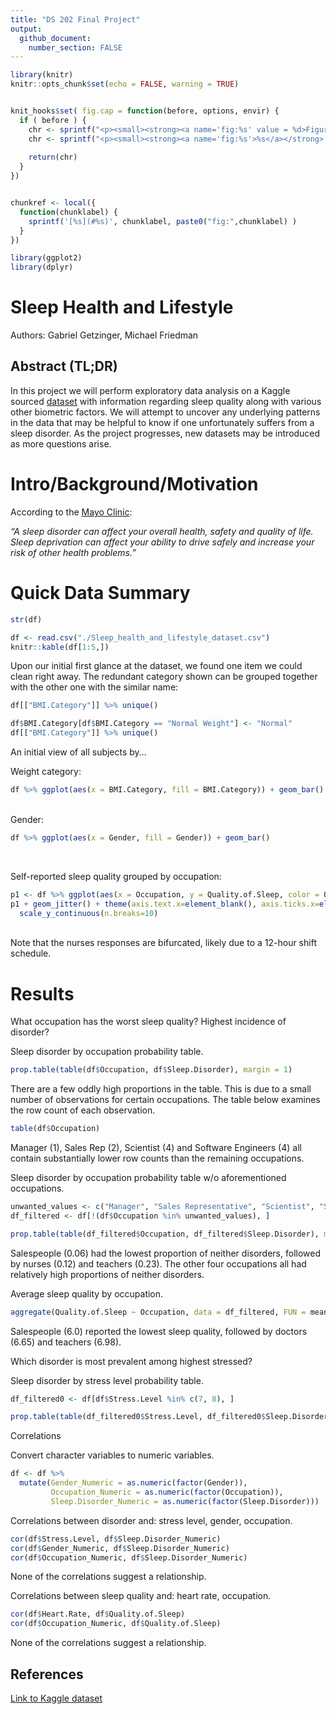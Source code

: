 ```yaml
---
title: "DS 202 Final Project"
output: 
  github_document:
    number_section: FALSE
---
```


<!-- README.md is generated from README.Rmd. Please edit the README.Rmd file -->

```r
library(knitr)
knitr::opts_chunk$set(echo = FALSE, warning = TRUE)


knit_hooks$set( fig.cap = function(before, options, envir) {
  if ( before ) {
    chr <- sprintf("<p><small><strong><a name='fig:%s' value = %d>Figure %d</a></strong>: %s</small></p>", options$label, options$fig.num, options$fig.num, options$fig.cap)
    chr <- sprintf("<p><small><strong><a name='fig:%s'>%s</a></strong>: %s</small></p>", options$label, options$label,  options$fig.cap)
    
    return(chr)
  }
})


chunkref <- local({
  function(chunklabel) {
    sprintf('[%s](#%s)', chunklabel, paste0("fig:",chunklabel) )
  }  
})

library(ggplot2)
library(dplyr)
```

<!--
This repository serves as a starter repo for your final project, and this Rmd is supposed to serve as a starter file for your project report.

## Part I: Repo Structure {.unnumbered}

The structure sketched out below is an idea of what your repository might look like. You can use it as a starting base and change according to your needs. But think about the changes that you make!

    -- code
    |   |   -- any R scripts you need but don't want to include directly in the write-up
    -- data
    |   |   -- csv files (cleaned data)
    -- data-raw
    |   |   -- raw data files 
    |   |   -- data description files, origin
    |   |   -- Codebook
    -- final-project.Rmd
    -- images  # only images that are not created by the Rmd
    -- LICENSE
    -- README.md
    -- README.Rmd
    -- README_files # folder with files created during the knitting process

## Part II: Project report {.unnumbered}


-->
# Sleep Health and Lifestyle {.unnumbered}

Authors: Gabriel Getzinger, Michael Friedman

## Abstract (TL;DR) {.unnumbered}

In this project we will perform exploratory data analysis on a Kaggle sourced [dataset](https://www.kaggle.com/datasets/uom190346a/sleep-health-and-lifestyle-dataset/data?select=Sleep_health_and_lifestyle_dataset.csv) with information regarding sleep quality along with various other biometric factors. We will attempt to uncover any underlying patterns in the data that may be helpful to know if one unfortunately suffers from a sleep disorder. As the project progresses, new datasets may be introduced as more questions arise.

<!--

-   what is the project about?
-   what is the motivation for doing it?
-   what data is your work based on? and where does it come from? = what are your main findings? (one sentence each)

-->

# Intro/Background/Motivation

According to the [Mayo Clinic](https://www.mayoclinic.org/diseases-conditions/sleep-disorders/symptoms-causes/syc-20354018):

_"A sleep disorder can affect your overall health, safety and quality of life. Sleep deprivation can affect your ability to drive safely and increase your risk of other health problems."_

<!--

At the end of the Intro, write a sentence describing what each of the (result) sections is about, e.g. in section [Results 1] we show the relationship between XXX and YYY,  section [Results 2] also considers the effect of variable ZZZ. ...
Finally we conclude with a quick summary of our findings and potential follow-up work in section [Conclusions].

Somewhere at the beginning of your project, include a code chunk that includes all of the R packages you are using throughout. In this document, the setup code chunk is called `setup` (see line 8) Also make sure to set defaults for the code chunks - like should they be visible? (probably not: echo=FALSE). Do you want to automatically include warnings? (probably yes, for creating the Rmd, to make sure that all warnings are accounted for)

-->

# Quick Data Summary

```r
str(df)
```

```r
df <- read.csv("./Sleep_health_and_lifestyle_dataset.csv")
knitr::kable(df[1:5,])
```

Upon our initial first glance at the dataset, we found one item we could clean right away. The redundant category shown can be grouped together with the other one with the similar name:

```r
df[["BMI.Category"]] %>% unique()
```
```r
df$BMI.Category[df$BMI.Category == "Normal Weight"] <- "Normal"
df[["BMI.Category"]] %>% unique()
```

An initial view of all subjects by...\

Weight category:\
```r
df %>% ggplot(aes(x = BMI.Category, fill = BMI.Category)) + geom_bar()
```
\
Gender:\
```r
df %>% ggplot(aes(x = Gender, fill = Gender)) + geom_bar()
```
\

Self-reported sleep quality grouped by occupation:\
```r
p1 <- df %>% ggplot(aes(x = Occupation, y = Quality.of.Sleep, color = Occupation))
p1 + geom_jitter() + theme(axis.text.x=element_blank(), axis.ticks.x=element_blank()) +
  scale_y_continuous(n.breaks=10)
```
\
Note that the nurses responses are bifurcated, likely due to a 12-hour shift schedule.
<!--

What are the variables that you will be using in the main part of the report? What are their ranges? You could include a table with variable names, a short explanation, and (very broad) summary statistics.

-->

# Results
<!--

-->

What occupation has the worst sleep quality? Highest incidence of disorder?


Sleep disorder by occupation probability table.

```r
prop.table(table(df$Occupation, df$Sleep.Disorder), margin = 1)
```

There are a few oddly high proportions in the table. This is due to a small number of observations for certain occupations. The table below examines the row count of each observation.

```r
table(df$Occupation)
```

Manager (1), Sales Rep (2), Scientist (4) and Software Engineers (4) all contain substantially lower row counts than the remaining occupations.

Sleep disorder by occupation probability table w/o aforementioned occupations.

```r
unwanted_values <- c("Manager", "Sales Representative", "Scientist", "Software Engineer")
df_filtered <- df[!(df$Occupation %in% unwanted_values), ]

prop.table(table(df_filtered$Occupation, df_filtered$Sleep.Disorder), margin = 1)
```

Salespeople (0.06) had the lowest proportion of neither disorders, followed by nurses (0.12) and teachers (0.23).
The other four occupations all had relatively high proportions of neither disorders.

Average sleep quality by occupation.

```r
aggregate(Quality.of.Sleep ~ Occupation, data = df_filtered, FUN = mean)
```

Salespeople (6.0) reported the lowest sleep quality, followed by doctors (6.65) and teachers (6.98).


Which disorder is most prevalent among highest stressed?


Sleep disorder by stress level probability table.
```r
df_filtered0 <- df[df$Stress.Level %in% c(7, 8), ]

prop.table(table(df_filtered0$Stress.Level, df_filtered0$Sleep.Disorder), margin = 1)
```

Correlations


Convert character variables to numeric variables.
```r
df <- df %>%
  mutate(Gender_Numeric = as.numeric(factor(Gender)),
         Occupation_Numeric = as.numeric(factor(Occupation)),
         Sleep.Disorder_Numeric = as.numeric(factor(Sleep.Disorder)))
```

Correlations between disorder and: stress level, gender, occupation.

```R
cor(df$Stress.Level, df$Sleep.Disorder_Numeric)
cor(df$Gender_Numeric, df$Sleep.Disorder_Numeric)
cor(df$Occupation_Numeric, df$Sleep.Disorder_Numeric)
```

None of the correlations suggest a relationship.

Correlations between sleep quality and: heart rate, occupation.

```R
cor(df$Heart.Rate, df$Quality.of.Sleep)
cor(df$Occupation_Numeric, df$Quality.of.Sleep)
```

None of the correlations suggest a relationship.



<!--

Each line of exploration is supposed to be featured in one of the Results sections. Make sure to change to more interesting section headers!

Figure 1: BMI
Bar chart of BMI in the population split into three categories: 'Normal', 'Obese' and 'Overweight'. 'Normal' is most frequent followed by 'Overweight' and then 'Obese'.

Figure 2: Gender
Bar chart of gender in the population. As expected, the gender distribution is nearly split 50/50.

Figure 3: Sleep Quality by Occupation
Scatterplot of sleep quality by occupation.

...

# Conclusions

unfortunately, the data wasn't super telling. We didn't walk away with any strong trends or patterns.

## Data source {.unnumbered}

Where does the data come from, who owns the data? Where are all the scripts that you need to clean the data?

The data is from Kaggle. The Kaggle author is Laksika Tharmalingam

-->

## References {.unnumbered}

[Link to Kaggle dataset](https://www.kaggle.com/datasets/uom190346a/sleep-health-and-lifestyle-dataset/data?select=Sleep_health_and_lifestyle_dataset.csv)
